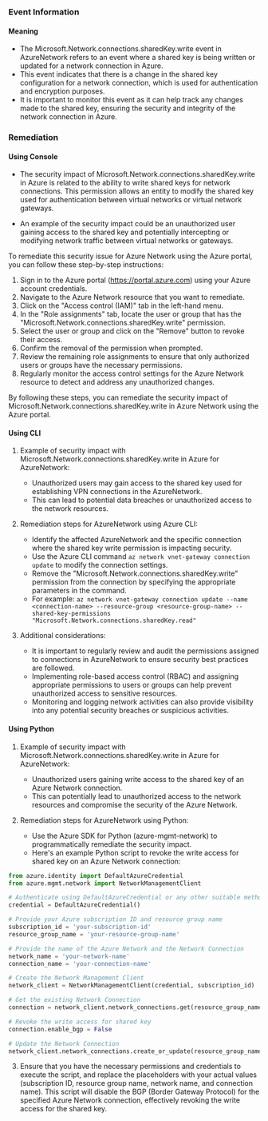 
### Event Information

#### Meaning

- The Microsoft.Network.connections.sharedKey.write event in AzureNetwork refers to an event where a shared key is being written or updated for a network connection in Azure.
- This event indicates that there is a change in the shared key configuration for a network connection, which is used for authentication and encryption purposes.
- It is important to monitor this event as it can help track any changes made to the shared key, ensuring the security and integrity of the network connection in Azure.

### Remediation

#### Using Console

- The security impact of Microsoft.Network.connections.sharedKey.write in Azure is related to the ability to write shared keys for network connections. This permission allows an entity to modify the shared key used for authentication between virtual networks or virtual network gateways.

- An example of the security impact could be an unauthorized user gaining access to the shared key and potentially intercepting or modifying network traffic between virtual networks or gateways.

To remediate this security issue for Azure Network using the Azure portal, you can follow these step-by-step instructions:

1. Sign in to the Azure portal (https://portal.azure.com) using your Azure account credentials.
2. Navigate to the Azure Network resource that you want to remediate.
3. Click on the "Access control (IAM)" tab in the left-hand menu.
4. In the "Role assignments" tab, locate the user or group that has the "Microsoft.Network.connections.sharedKey.write" permission.
5. Select the user or group and click on the "Remove" button to revoke their access.
6. Confirm the removal of the permission when prompted.
7. Review the remaining role assignments to ensure that only authorized users or groups have the necessary permissions.
8. Regularly monitor the access control settings for the Azure Network resource to detect and address any unauthorized changes.

By following these steps, you can remediate the security impact of Microsoft.Network.connections.sharedKey.write in Azure Network using the Azure portal.

#### Using CLI

1. Example of security impact with Microsoft.Network.connections.sharedKey.write in Azure for AzureNetwork:
   - Unauthorized users may gain access to the shared key used for establishing VPN connections in the AzureNetwork.
   - This can lead to potential data breaches or unauthorized access to the network resources.

2. Remediation steps for AzureNetwork using Azure CLI:
   - Identify the affected AzureNetwork and the specific connection where the shared key write permission is impacting security.
   - Use the Azure CLI command `az network vnet-gateway connection update` to modify the connection settings.
   - Remove the "Microsoft.Network.connections.sharedKey.write" permission from the connection by specifying the appropriate parameters in the command.
   - For example: `az network vnet-gateway connection update --name <connection-name> --resource-group <resource-group-name> --shared-key-permissions "Microsoft.Network.connections.sharedKey.read"`

3. Additional considerations:
   - It is important to regularly review and audit the permissions assigned to connections in AzureNetwork to ensure security best practices are followed.
   - Implementing role-based access control (RBAC) and assigning appropriate permissions to users or groups can help prevent unauthorized access to sensitive resources.
   - Monitoring and logging network activities can also provide visibility into any potential security breaches or suspicious activities.

#### Using Python

1. Example of security impact with Microsoft.Network.connections.sharedKey.write in Azure for AzureNetwork:
   - Unauthorized users gaining write access to the shared key of an Azure Network connection.
   - This can potentially lead to unauthorized access to the network resources and compromise the security of the Azure Network.

2. Remediation steps for AzureNetwork using Python:
   - Use the Azure SDK for Python (azure-mgmt-network) to programmatically remediate the security impact.
   - Here's an example Python script to revoke the write access for shared key on an Azure Network connection:

```python
from azure.identity import DefaultAzureCredential
from azure.mgmt.network import NetworkManagementClient

# Authenticate using DefaultAzureCredential or any other suitable method
credential = DefaultAzureCredential()

# Provide your Azure subscription ID and resource group name
subscription_id = 'your-subscription-id'
resource_group_name = 'your-resource-group-name'

# Provide the name of the Azure Network and the Network Connection
network_name = 'your-network-name'
connection_name = 'your-connection-name'

# Create the Network Management Client
network_client = NetworkManagementClient(credential, subscription_id)

# Get the existing Network Connection
connection = network_client.network_connections.get(resource_group_name, network_name, connection_name)

# Revoke the write access for shared key
connection.enable_bgp = False

# Update the Network Connection
network_client.network_connections.create_or_update(resource_group_name, network_name, connection_name, connection)
```

3. Ensure that you have the necessary permissions and credentials to execute the script, and replace the placeholders with your actual values (subscription ID, resource group name, network name, and connection name). This script will disable the BGP (Border Gateway Protocol) for the specified Azure Network connection, effectively revoking the write access for the shared key.

